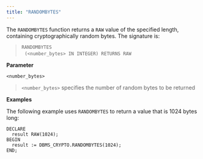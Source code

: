 ```yaml
---
title: "RANDOMBYTES"
---
```




The `RANDOMBYTES` function returns a `RAW` value of the specified length, containing cryptographically random bytes. The signature is:

> `RANDOMBYTES`  
>   `(<number_bytes> IN INTEGER) RETURNS RAW`

**Parameter**

`<number_bytes>`

> `<number_bytes>` specifies the number of random bytes to be returned

**Examples**

The following example uses `RANDOMBYTES` to return a value that is 1024 bytes long:

``` text
DECLARE
  result RAW(1024);
BEGIN
  result := DBMS_CRYPTO.RANDOMBYTES(1024);
END;
```
